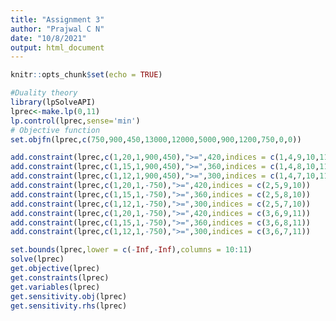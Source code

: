 ---
title: "Assignment 3"
author: "Prajwal C N"
date: "10/8/2021"
output: html_document
---

```{r setup, include=FALSE}
knitr::opts_chunk$set(echo = TRUE)
```



```{r}
#Duality theory
library(lpSolveAPI)
lprec<-make.lp(0,11)
lp.control(lprec,sense='min')
# Objective function
set.objfn(lprec,c(750,900,450,13000,12000,5000,900,1200,750,0,0)) 

add.constraint(lprec,c(1,20,1,900,450),">=",420,indices = c(1,4,9,10,11))
add.constraint(lprec,c(1,15,1,900,450),">=",360,indices = c(1,4,8,10,11))
add.constraint(lprec,c(1,12,1,900,450),">=",300,indices = c(1,4,7,10,11))
add.constraint(lprec,c(1,20,1,-750),">=",420,indices = c(2,5,9,10))
add.constraint(lprec,c(1,15,1,-750),">=",360,indices = c(2,5,8,10))
add.constraint(lprec,c(1,12,1,-750),">=",300,indices = c(2,5,7,10))
add.constraint(lprec,c(1,20,1,-750),">=",420,indices = c(3,6,9,11))
add.constraint(lprec,c(1,15,1,-750),">=",360,indices = c(3,6,8,11))
add.constraint(lprec,c(1,12,1,-750),">=",300,indices = c(3,6,7,11))

set.bounds(lprec,lower = c(-Inf,-Inf),columns = 10:11)
solve(lprec)
get.objective(lprec)
get.constraints(lprec)
get.variables(lprec)
get.sensitivity.obj(lprec)
get.sensitivity.rhs(lprec)
```

